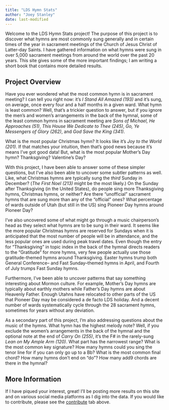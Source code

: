 ```yaml
---
title: "LDS Hymn Stats"
author: "Joey Stanley"
date: last-modified
---
```


Welcome to the LDS Hymn Stats project! The purpose of this project is to discover what hymns are most commonly sung generally and in certain times of the year in sacrament meetings of the Church of Jesus Christ of Latter-day Saints. I have gathered information on what hymns were sung in over 5,000 sacrament meetings from around the world over the past 20 years. This site gives some of the more important findings; I am writing a short book that contains more detailed results.

## Project Overview

Have you ever wondered what the most common hymn is in sacrament meeting? I can tell you right now: it's *I Stand All Amazed (193)* and it's sung, on average, once every four and a half months in a given ward. What hymn is least common? Well, that's a trickier question to answer, but if you ignore the men's and women's arrangements in the back of the hymnal, some of the least common hymns in sacrament meeting are *Sons of Michael, He Approaches (51)*, *This House We Dedicate to Thee (245)*, *Go, Ye Messengers of Glory (262)*, and *God Save the King (341)*.

What is the most popular Christmas hymn? It looks like it's *Joy to the World (201)*. If that matches your intuition, then that's good news because it's means I've got good data! But, what is the most popular Mother's Day hymn? Thanksgiving? Valentine's Day?

With this project, I have been able to answer some of these simpler questions, but I've also been able to uncover some subtler patterns as well. Like, what Christmas hymns are typically sung the *third* Sunday in December? (*The First Noel (213)* might be the most likely.) On the Sunday after Thanksgiving (in the United States), do people sing more Thanksgiving hymns, Christmas hymns, or neither? Are there "unofficial" sacrament hymns that are sung more than any of the "official" ones? What percentage of wards outside of Utah (but still in the US) sing Pioneer Day hymns around Pioneer Day?

I've also uncovered some of what might go through a music chairperson's head as they select what hymns are to be sung in their ward. It seems like the more popular Christmas hymns are reserved for Sundays when it is anticipated that the most number of people will be in attendance, and the less popular ones are used during peak travel dates. Even though the entry for "Thanksgiving" in topic index in the back of the hymnal directs readers to the "Gratitude" for more hymns, very few people actually use those gratitude-themed hymns around Thanksgiving. Easter hymns trump both General Conference-- and Fast Sunday--themed hymns in April, and Fourth of July trumps Fast Sunday hymns.

Furthermore, I've been able to uncover patterns that say something interesting about Mormon culture. For example, Mother's Day hymns are typically about earthly mothers while Father's Day hymns are about Heavenly Father. Enough Utahns have relocated to other parts of the US that Pioneer Day may be considered a de facto LDS holiday. And a decent number of wards systematically cycle through the 28 sacrament hymns, sometimes for years without any deviation.

As a secondary part of this project, I'm also addressing questions about the music of the hymns. What hymn has the highest melody note? Well, if you exclude the women's arrangements in the back of the hymnal and the optional note at the end of *Carry On (255)*, it's the F# in the rarely-sung *Lean on My Ample Arm (120)*. What part has the narrowest range? What is the most common key signature? How many hymns could you sing the tenor line for if you can only go up to a Bb? What is the most common final chord? How many hymns don't end on "do"? How many add9 chords are there in the hymnal?

## More Information

If I have piqued your interest, great! I'll be posting more results on this site and on various social media platforms as I dig into the data. If you would like to contribute, please see the [contribute](/contribute.html) tab above.
